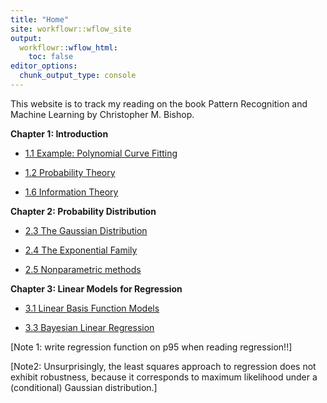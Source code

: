 ```yaml
---
title: "Home"
site: workflowr::wflow_site
output:
  workflowr::wflow_html:
    toc: false
editor_options:
  chunk_output_type: console
---
```


This website is to track my reading on the book Pattern Recognition and Machine Learning by Christopher M. Bishop.

**Chapter 1: Introduction**

+ [1.1 Example: Polynomial Curve Fitting](1_1.html)

+ [1.2 Probability Theory](1_2.html)

+ [1.6 Information Theory](1_6.html)

**Chapter 2: Probability Distribution**

+ [2.3 The Gaussian Distribution](2_3.html)

+ [2.4 The Exponential Family](2_4.html)

+ [2.5 Nonparametric methods](2_5.html)


**Chapter 3: Linear Models for Regression**

+ [3.1 Linear Basis Function Models](3_1.html)

+ [3.3 Bayesian Linear Regression](3_3.html)

[Note 1: write regression function on p95 when reading regression!!]

[Note2: Unsurprisingly, the least squares approach to regression does not exhibit robustness, because it corresponds to maximum likelihood under a (conditional) Gaussian distribution.]

